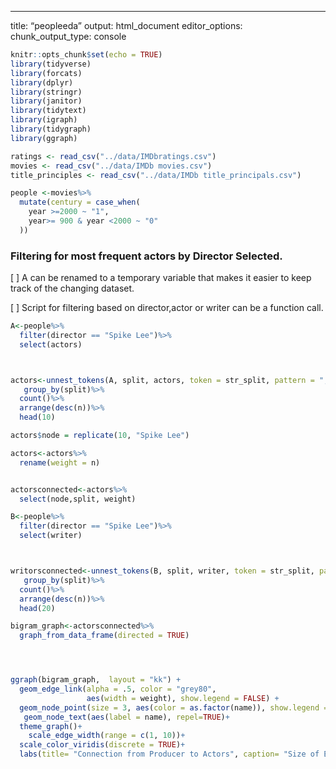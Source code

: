 ---
title: "peopleeda"
output: html_document
editor_options: 
  chunk_output_type: console


```r
knitr::opts_chunk$set(echo = TRUE)
library(tidyverse)
library(forcats)
library(dplyr)
library(stringr)
library(janitor)
library(tidytext)
library(igraph)
library(tidygraph)
library(ggraph)
```


```r
ratings <- read_csv("../data/IMDbratings.csv")
movies <- read_csv("../data/IMDb movies.csv")
title_principles <- read_csv("../data/IMDb title_principals.csv")
```

```r
people <-movies%>%
  mutate(century = case_when(
    year >=2000 ~ "1",
    year>= 900 & year <2000 ~ "0"
  ))  


```

 
### Filtering for most frequent actors by Director Selected.

[ ] A can be renamed to a temporary variable that makes it easier to keep track of the changing dataset. 

[ ] Script for filtering based on director,actor or writer can be a function call. 
```r
A<-people%>%
  filter(director == "Spike Lee")%>%
  select(actors)



actors<-unnest_tokens(A, split, actors, token = str_split, pattern = ",")%>%
   group_by(split)%>%
  count()%>%
  arrange(desc(n))%>%
  head(10)

actors$node = replicate(10, "Spike Lee")

actors<-actors%>%
  rename(weight = n)


actorsconnected<-actors%>%
  select(node,split, weight)

B<-people%>%
  filter(director == "Spike Lee")%>%
  select(writer)



writorsconnected<-unnest_tokens(B, split, writer, token = str_split, pattern = ",")%>%
   group_by(split)%>%
  count()%>%
  arrange(desc(n))%>%
  head(20)

```


```r

bigram_graph<-actorsconnected%>%
  graph_from_data_frame(directed = TRUE)




ggraph(bigram_graph,  layout = "kk") +
  geom_edge_link(alpha = .5, color = "grey80",
                 aes(width = weight), show.legend = FALSE) +
  geom_node_point(size = 3, aes(color = as.factor(name)), show.legend = FALSE) +
   geom_node_text(aes(label = name), repel=TRUE)+
  theme_graph()+
    scale_edge_width(range = c(1, 10))+ 
  scale_color_viridis(discrete = TRUE)+
  labs(title= "Connection from Producer to Actors", caption= "Size of Edge corresponds to frequency of the connnection")

```


